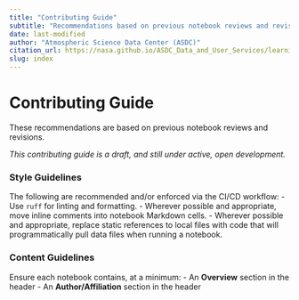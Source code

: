 ```yaml
---
title: "Contributing Guide"
subtitle: "Recommendations based on previous notebook reviews and revisions."
date: last-modified
author: "Atmospheric Science Data Center (ASDC)"
citation_url: https://nasa.github.io/ASDC_Data_and_User_Services/learning-more.html
slug: index
---
```


# Contributing Guide

These recommendations are based on previous notebook reviews and revisions.

*This contributing guide is a draft, and still under active, open development.*

### Style Guidelines

The following are recommended and/or enforced via the CI/CD workflow:
- Use `ruff` for linting and formatting.
- Wherever possible and appropriate, move inline comments into notebook Markdown cells.
- Wherever possible and appropriate, replace static references to local files with code that will programmatically pull data files when running a notebook.

### Content Guidelines

Ensure each notebook contains, at a minimum:
- An **Overview** section in the header
- An **Author/Affiliation** section in the header
